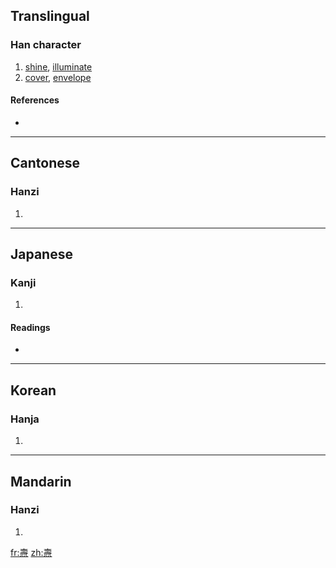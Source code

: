{{also|焘}}
==Translingual==

===Han character===
{{Han char|rn=86|rad=火|as=14|sn=18|four=4033<sub>4</sub>|canj=土弓一火 (GNMF)}}

# [[shine]], [[illuminate]]
# [[cover]], [[envelope]]

====References====
* {{Han ref|kx=0685.350|dkj=19519|dj=1098.210|hdz=32244.050|uh=71FE|ud=29182|bh=C276|bd=49782}}

----

==Cantonese==

===Hanzi===
{{yue-hanzi|jyut=|y=dou6, tou4|sim=焘}}

# {{defn|Cantonese}}

----

==Japanese==

===Kanji===
{{ja-kanji|grade=|rs=火14}}

# {{defn|Japanese}}

====Readings====
* {{ja-readings|on=[[とう]] (tō), [[どう]] (dō), [[ちゅう]] (chū), [[じゅ]] (ju)|kun=[[てらす]] (terasu)}}

----

==Korean==

===Hanja===
{{ko-hanja|hangeul=도|eumhun=|rv=do|mr=to|y=to}}

# {{defn|Korean}}

----

==Mandarin==

===Hanzi===
{{cmn-hanzi|sim=焘|pin=[[chóu]] ([[chou2]])|wg=ch'ou<sup>2</sup>}}

# {{defn|Mandarin}}

[[fr:燾]]
[[zh:燾]]